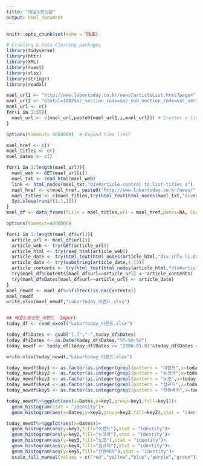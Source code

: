 ```yaml
---
title: "매일노동신문"
output: html_document
---
```


```r
knitr::opts_chunk$set(echo = TRUE)
```

```r
# Crawling & Data Cleaning packages
library(tidyverse)
library(httr)
library(XML)
library(rvest)
library(xlsx)
library(stringr)
library(readxl)
```
```r
mael_url1 <- "http://www.labortoday.co.kr/news/articleList.html?page="
mael_url2 <- "&total=1082&sc_section_code=&sc_sub_section_code=&sc_serial_code=&sc_area=A&sc_level=&sc_article_type=&sc_view_level=&sc_sdate=&sc_edate=&sc_serial_number=&sc_word=%C0%CC%B7%A3%B5%E5&sc_word2=&sc_andor=&sc_order_by=E&view_type=sm"
mael_url <- c()
for(i in 1:55){
  mael_url <- c(mael_url,paste0(mael_url1,i,mael_url2)) # Creates a list of urls for 매일노동신문
}
```
```r
options(timeout= 4000000)  # Expand time limit 

mael_href <- c()
mael_titles <- c()
mael_dates <- c()

for(i in 1:length(mael_url)){
  mael_web <- GET(mael_url[i])
  mael_txt <- read_html(mael_web)
  link <- html_nodes(mael_txt,"div#article-control td.list-titles a")
  mael_href <- c(mael_href, paste0("http://www.labortoday.co.kr/news/",unique(html_attr(link,"href"))))
  mael_titles <- c(mael_titles,try(html_text(html_nodes(mael_txt,"div#article-control td.list-titles a"))))
  Sys.sleep(runif(1,1,10))
}
mael_df <- data_frame(Title = mael_titles,url = mael_href,Dates=NA, Contents = NA)
```
```r
options(timeout=4000000)

for(i in 1:length(mael_df$url)){
  article_url <- mael_df$url[i]
  article_web <- try(GET(article_url))
  article_html <- try(read_html(article_web))
  article_date <- try(html_text(html_nodes(article_html,"div.info li.date")))
  article_date <- try(substring(article_date,4,13))
  article_contents <- try(html_text(html_nodes(article_html,"div#articleBody.cont-body")))
  try(mael_df$Contents[mael_df$url==article_url] <- article_contents)
  try(mael_df$Dates[mael_df$url==article_url] <- article_date)
}
mael_newdf <- mael_df%>%filter(!is.na(Contents))
mael_newdf
write.xlsx(mael_newdf,"Labortoday_이랜드.xlsx")
```
```r

```
```r
## 매일노동신문_이랜드  Import
today_df <- read_excel("Labortoday_이랜드.xlsx")

today_df$Dates <- gsub("[.]","-",today_df$Dates)
today_df$Dates <- as.Date(today_df$Dates,"%Y-%m-%d")
today_newdf <- today_df[today_df$Dates >= "2006-01-01"&today_df$Dates <= "2008-12-31",]

write.xlsx(today_newdf,"Labortoday_이랜드.xlsx")

today_newdf$key1 <- as.factor(as.integer(grepl(pattern = "이랜드",x=today_newdf$Contents)))
today_newdf$key2 <- as.factor(as.integer(grepl(pattern = "뉴코아",x=today_newdf$Contents)))
today_newdf$key3 <- as.factor(as.integer(grepl(pattern = "노조",x=today_newdf$Contents)))
today_newdf$key4 <- as.factor(as.integer(grepl(pattern = "정규직",x=today_newdf$Contents)))
today_newdf$key5 <- as.factor(as.integer(grepl(pattern = "전환배치",x=today_newdf$Contents)))

today_newdf%>%ggplot(aes(x=Dates,y=key1,group=key1,fill=key1))+
  geom_histogram(stat = "identity")+
  geom_histogram(aes(x=Dates,y=key2,group=key2,fill=key2),stat = "identity")
```
```r
today_newdf%>%ggplot(aes(x=Dates))+
  geom_histogram(aes(y=key1,fill="이랜드"),stat = "identity")+
  geom_histogram(aes(y=key2,fill="뉴코아"),stat = "identity")+
  geom_histogram(aes(y=key3,fill="노조"),stat = "identity")+
  geom_histogram(aes(y=key4,fill="정규직"),stat = "identity")+
  geom_histogram(aes(y=key5,fill="전환배치"),stat = "identity")+
  scale_fill_manual(values = c("red","yellow","blue","purple","green"))
```

```r

```
```r

```
